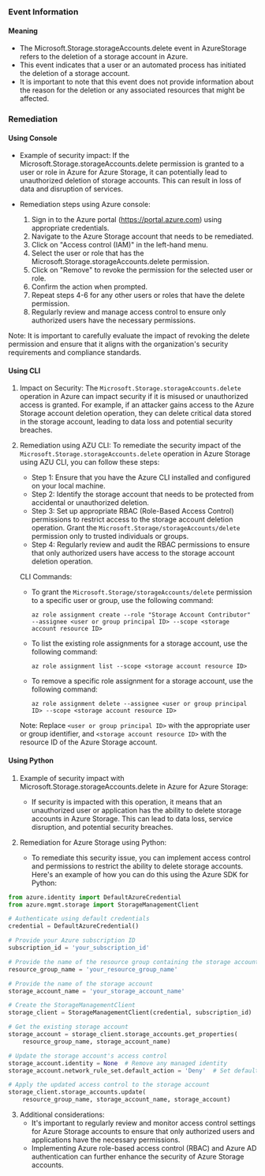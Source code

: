 
### Event Information

#### Meaning

- The Microsoft.Storage.storageAccounts.delete event in AzureStorage refers to the deletion of a storage account in Azure.
- This event indicates that a user or an automated process has initiated the deletion of a storage account.
- It is important to note that this event does not provide information about the reason for the deletion or any associated resources that might be affected.

### Remediation

#### Using Console

- Example of security impact: If the Microsoft.Storage.storageAccounts.delete permission is granted to a user or role in Azure for Azure Storage, it can potentially lead to unauthorized deletion of storage accounts. This can result in loss of data and disruption of services.

- Remediation steps using Azure console:
  1. Sign in to the Azure portal (https://portal.azure.com) using appropriate credentials.
  2. Navigate to the Azure Storage account that needs to be remediated.
  3. Click on "Access control (IAM)" in the left-hand menu.
  4. Select the user or role that has the Microsoft.Storage.storageAccounts.delete permission.
  5. Click on "Remove" to revoke the permission for the selected user or role.
  6. Confirm the action when prompted.
  7. Repeat steps 4-6 for any other users or roles that have the delete permission.
  8. Regularly review and manage access control to ensure only authorized users have the necessary permissions.

Note: It is important to carefully evaluate the impact of revoking the delete permission and ensure that it aligns with the organization's security requirements and compliance standards.

#### Using CLI

1. Impact on Security: The `Microsoft.Storage.storageAccounts.delete` operation in Azure can impact security if it is misused or unauthorized access is granted. For example, if an attacker gains access to the Azure Storage account deletion operation, they can delete critical data stored in the storage account, leading to data loss and potential security breaches.

2. Remediation using AZU CLI: To remediate the security impact of the `Microsoft.Storage.storageAccounts.delete` operation in Azure Storage using AZU CLI, you can follow these steps:

   - Step 1: Ensure that you have the Azure CLI installed and configured on your local machine.
   - Step 2: Identify the storage account that needs to be protected from accidental or unauthorized deletion.
   - Step 3: Set up appropriate RBAC (Role-Based Access Control) permissions to restrict access to the storage account deletion operation. Grant the `Microsoft.Storage/storageAccounts/delete` permission only to trusted individuals or groups.
   - Step 4: Regularly review and audit the RBAC permissions to ensure that only authorized users have access to the storage account deletion operation.

   CLI Commands:
   - To grant the `Microsoft.Storage/storageAccounts/delete` permission to a specific user or group, use the following command:
     ```
     az role assignment create --role "Storage Account Contributor" --assignee <user or group principal ID> --scope <storage account resource ID>
     ```

   - To list the existing role assignments for a storage account, use the following command:
     ```
     az role assignment list --scope <storage account resource ID>
     ```

   - To remove a specific role assignment for a storage account, use the following command:
     ```
     az role assignment delete --assignee <user or group principal ID> --scope <storage account resource ID>
     ```

   Note: Replace `<user or group principal ID>` with the appropriate user or group identifier, and `<storage account resource ID>` with the resource ID of the Azure Storage account.

#### Using Python

1. Example of security impact with Microsoft.Storage.storageAccounts.delete in Azure for Azure Storage:
   - If security is impacted with this operation, it means that an unauthorized user or application has the ability to delete storage accounts in Azure Storage. This can lead to data loss, service disruption, and potential security breaches.

2. Remediation for Azure Storage using Python:
   - To remediate this security issue, you can implement access control and permissions to restrict the ability to delete storage accounts. Here's an example of how you can do this using the Azure SDK for Python:

```python
from azure.identity import DefaultAzureCredential
from azure.mgmt.storage import StorageManagementClient

# Authenticate using default credentials
credential = DefaultAzureCredential()

# Provide your Azure subscription ID
subscription_id = 'your_subscription_id'

# Provide the name of the resource group containing the storage account
resource_group_name = 'your_resource_group_name'

# Provide the name of the storage account
storage_account_name = 'your_storage_account_name'

# Create the StorageManagementClient
storage_client = StorageManagementClient(credential, subscription_id)

# Get the existing storage account
storage_account = storage_client.storage_accounts.get_properties(
    resource_group_name, storage_account_name)

# Update the storage account's access control
storage_account.identity = None  # Remove any managed identity
storage_account.network_rule_set.default_action = 'Deny'  # Set default network access to deny

# Apply the updated access control to the storage account
storage_client.storage_accounts.update(
    resource_group_name, storage_account_name, storage_account)
```

3. Additional considerations:
   - It's important to regularly review and monitor access control settings for Azure Storage accounts to ensure that only authorized users and applications have the necessary permissions.
   - Implementing Azure role-based access control (RBAC) and Azure AD authentication can further enhance the security of Azure Storage accounts.


